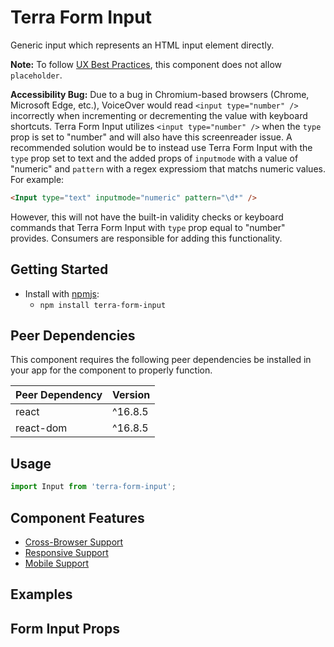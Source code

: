 


<Badge />

# Terra Form Input

Generic input which represents an HTML input element directly.

**Note:** To follow [UX Best Practices](https://www.w3.org/WAI/GL/low-vision-a11y-tf/wiki/Placeholder_Research), this component does not allow `placeholder`.

<Notice variant="caution" ariaLevel="3">

**Accessibility Bug:** Due to a bug in Chromium-based browsers (Chrome, Microsoft Edge, etc.), VoiceOver would read `<input type="number" />` incorrectly when incrementing or decrementing the value with keyboard shortcuts. Terra Form Input utilizes `<input type="number" />` when the `type` prop is set to "number" and will also have this screenreader issue. A recommended solution would be to instead use Terra Form Input with the `type` prop set to text and the added props of `inputmode` with a value of "numeric" and `pattern` with a regex expressiom that matchs numeric values. For example:

 ```html
<Input type="text" inputmode="numeric" pattern="\d*" />
```

However, this will not have the built-in validity checks or keyboard commands that Terra Form Input with `type` prop equal to "number" provides. Consumers are responsible for adding this functionality.

</Notice>

## Getting Started

- Install with [npmjs](https://www.npmjs.com):
  - `npm install terra-form-input`

<!-- AUTO-GENERATED-CONTENT:START Peer Dependencies -->
## Peer Dependencies

This component requires the following peer dependencies be installed in your app for the component to properly function.

| Peer Dependency | Version |
|-|-|
| react | ^16.8.5 |
| react-dom | ^16.8.5 |

<!-- AUTO-GENERATED-CONTENT:END -->

## Usage

```jsx
import Input from 'terra-form-input';
```

## Component Features

 * [Cross-Browser Support](https://engineering.cerner.com/terra-ui/about/terra-ui/component-standards#cross-browser-support)
 * [Responsive Support](https://engineering.cerner.com/terra-ui/about/terra-ui/component-standards#responsive-support)
 * [Mobile Support](https://engineering.cerner.com/terra-ui/about/terra-ui/component-standards#mobile-support)

## Examples
<BlankExample title="Default Input" />
<NumberInputExample title="Numeric Input" />
<AccessibilityHooksExample title="Accessibilty Hooks Input" />
<ControlledDefaultExample title="Controlled Example - Valid" />
<ControlledDisabledExample title="Controlled Example - Valid Disabled" />
<ControlledDefaultInvalidExample title="Controlled Example - Invalid" />
<ControlledDisabledInvalidExample title="Controlled Example - Invalid Disabled" />
<ControlledDefaultIncompleteExample title="Controlled Example - Incomplete" description="Applies theme-specific styling for incomplete, this controlled example shows a simple version of incomplete styling being removed after value is added. ***Note: Only use incomplete if given specific guidance, reserved for specific applications when no value has been provided. Not for general use.***" />
<InputProgrammaticSet />
<UncontrolledDefaultExample title="Uncontrolled Example - Valid" />
<UncontrolledDisabledExample title="Uncontrolled Example - Valid Disabled" />
<UncontrolledDefaultInvalidExample title="Uncontrolled Example - Invalid" />
<UncontrolledDisabledInvalidExample title="Uncontrolled Example - Invalid Disabled" />
<UncontrolledDefaultIncompleteExample title="Uncontrolled Example - Incomplete" description="Applies theme-specific styling for incomplete. ***Note: Only use incomplete if given specific guidance, reserved for specific applications when no value has been provided. Not for general use.***" />
<UncontrolledInvalidWithIncompleteExample title="Uncontrolled Example - Invalid And Incomplete With Invalid Taking Precedence" description="Applies theme-specific styling for incomplete and invalid, invalid-only styling displays taking precedence. ***Note: Only use incomplete if given specific guidance, reserved for specific applications when no value has been provided. Not for general use.***" />

## Form Input Props
<FormInputPropsTable />
